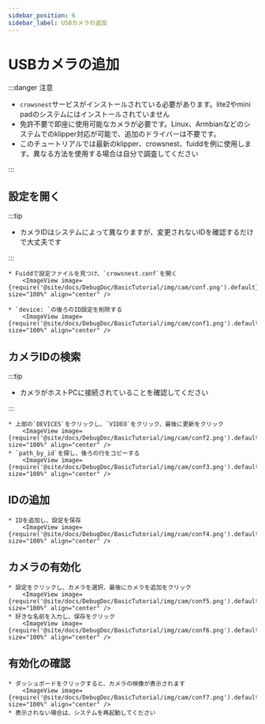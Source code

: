 ```yaml
---
sidebar_position: 6
sidebar_label: USBカメラの追加
---
```




# USBカメラの追加


:::danger 注意

* `crowsnest`サービスがインストールされている必要があります。lite2やmini padのシステムにはインストールされていません
* 免許不要で即座に使用可能なカメラが必要です。Linux、Armbianなどのシステムでのklipper対応が可能で、追加のドライバーは不要です。
* このチュートリアルでは最新のklipper、crowsnest、fuiddを例に使用します。異なる方法を使用する場合は自分で調査してください

:::

## 設定を開く

:::tip

* カメラIDはシステムによって異なりますが、変更されないIDを確認するだけで大丈夫です

:::

    * Fuiddで設定ファイルを見つけ、`crowsnest.conf`を開く
        <ImageView image={require('@site/docs/DebugDoc/BasicTutorial/img/cam/conf.png').default} size="100%" align="center" />

    * `device: `の後ろのID設定を削除する
        <ImageView image={require('@site/docs/DebugDoc/BasicTutorial/img/cam/conf1.png').default} size="100%" align="center" />

## カメラIDの検索

:::tip

* カメラがホストPCに接続されていることを確認してください

:::

    * 上部の`DEVICES`をクリックし、`VIDEO`をクリック、最後に更新をクリック
        <ImageView image={require('@site/docs/DebugDoc/BasicTutorial/img/cam/conf2.png').default} size="100%" align="center" />
    * `path_by_id`を探し、後ろの行をコピーする
        <ImageView image={require('@site/docs/DebugDoc/BasicTutorial/img/cam/conf3.png').default} size="100%" align="center" />

## IDの追加

    * IDを追加し、設定を保存
        <ImageView image={require('@site/docs/DebugDoc/BasicTutorial/img/cam/conf4.png').default} size="100%" align="center" />

## カメラの有効化

    * 設定をクリックし、カメラを選択、最後にカメラを追加をクリック
        <ImageView image={require('@site/docs/DebugDoc/BasicTutorial/img/cam/conf5.png').default} size="100%" align="center" />
    * 好きな名前を入力し、保存をクリック
        <ImageView image={require('@site/docs/DebugDoc/BasicTutorial/img/cam/conf6.png').default} size="100%" align="center" />

## 有効化の確認

    * ダッシュボードをクリックすると、カメラの映像が表示されます
        <ImageView image={require('@site/docs/DebugDoc/BasicTutorial/img/cam/conf7.png').default} size="100%" align="center" />
    * 表示されない場合は、システムを再起動してください